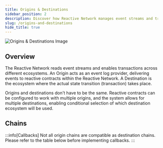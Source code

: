 ```yaml
---
title: Origins & Destinations
sidebar_position: 2
description: Discover how Reactive Network manages event streams and transactions across different ecosystems and learn about network compatibility.
slug: /origins-and-destinations
hide_title: true
---
```



![Origins & Destinations Image](./img/origins-and-destinations.jpg)

## Overview

The Reactive Network reads event streams and enables transactions across different ecosystems. An Origin acts as an event log provider, delivering events to reactive contracts within the Reactive Network. A Destination is the ecosystem where the actual state transition (transaction) takes place.

Origins and destinations don't have to be the same. Reactive contracts can be configured to work with multiple origins, and the system allows for multiple destinations, enabling conditional selection of which destination ecosystem will be used.

## Chains

:::info[Callbacks]
Not all origin chains are compatible as destination chains. Please refer to the table below before implementing callbacks.
:::

<ChainTable />



[//]: # (emojis for status ✅ ➖ ⌛)